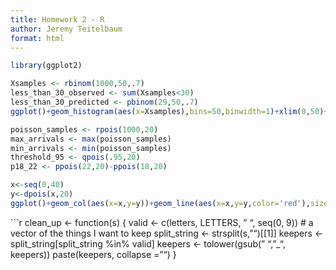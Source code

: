 ```yaml
---
title: Homework 2 - R 
author: Jeremy Teitelbaum
format: html
---
```

```r
library(ggplot2)
```

```r
Xsamples <- rbinom(1000,50,.7)
less_than_30_observed <- sum(Xsamples<30)
less_than_30_predicted <- pbinom(29,50,.7)
ggplot()+geom_histogram(aes(x=Xsamples),bins=50,binwidth=1)+xlim(0,50)+ggtitle('Binomial Samples, p=.7, N=50')
```

```r
poisson_samples <- rpois(1000,20)
max_arrivals <- max(poisson_samples)
min_arrivals <- min(poisson_samples)
threshold_95 <- qpois(.95,20)
p18_22 <- ppois(22,20)-ppois(18,20)
```

```r
x<-seq(0,40)
y<-dpois(x,20)
ggplot()+geom_col(aes(x=x,y=y))+geom_line(aes(x=x,y=y,color='red'),size=2)
```

```r
clean_up <- function(s) {
    valid <- c(letters, LETTERS, " ", seq(0, 9)) # a vector of the things I want to keep
    split_string <- strsplit(s, "")[[1]]
    keepers <- split_string[split_string %in% valid]
    keepers <- tolower(gsub(" ", "_", keepers))
    paste(keepers, collapse = "")
}